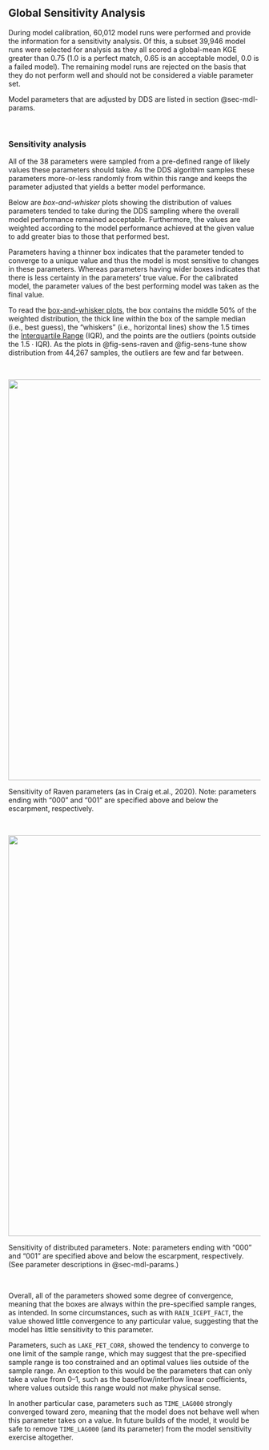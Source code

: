 


## Global Sensitivity Analysis

During model calibration, 60,012 model runs were performed and provide the information for a sensitivity analysis. Of this, a subset 39,946 model runs were selected for analysis as they all scored a global-mean KGE greater than $0.75$ ($1.0$ is a perfect match, $0.65$ is an acceptable model, $0.0$ is a failed model). The remaining model runs are rejected on the basis that they do not perform well and should not be considered a viable parameter set.

Model parameters that are adjusted by DDS are listed in section @sec-mdl-params.

<br>

### Sensitivity analysis

All of the 38 parameters were sampled from a pre-defined range of likely values these parameters should take. As the DDS algorithm samples these parameters more-or-less randomly from within this range and keeps the parameter adjusted that yields a better model performance.

Below are *box-and-whisker* plots showing the distribution of values parameters tended to take during the DDS sampling where the overall model performance remained acceptable. Furthermore, the values are weighted according to the model performance achieved at the given value to add greater bias to those that performed best.

Parameters having a thinner box indicates that the parameter tended to converge to a unique value and thus the model is most sensitive to changes in these parameters. Whereas parameters having wider boxes indicates that there is less certainty in the parameters' true value. For the calibrated model, the parameter values of the best performing model was taken as the final value.

To read the [box-and-whisker plots](https://en.wikipedia.org/wiki/Box_plot), the box contains the middle 50% of the weighted distribution, the thick line within the box of the sample median (i.e., best guess), the "whiskers" (i.e., horizontal lines) show the $1.5$ times the [Interquartile Range](https://en.wikipedia.org/wiki/Interquartile_range) (IQR), and the points are the outliers (points outside the $1.5\cdot\text{IQR}$).  As the plots in @fig-sens-raven and @fig-sens-tune show distribution from 44,267 samples, the outliers are few and far between.

<br>

::: {#fig-sens-raven}
![](sections/fig/batchCollectAllRealizations.py.boxplot-Raven.png){width=800}

Sensitivity of Raven parameters (as in Craig et.al., 2020). Note: parameters ending with "000" and "001" are specified above and below the escarpment, respectively.
:::

<br>

::: {#fig-sens-tune}
![](sections/fig/batchCollectAllRealizations.py.boxplot-Tuning.png){width=800}

Sensitivity of distributed parameters. Note: parameters ending with "000" and "001" are specified above and below the escarpment, respectively. (See parameter descriptions in @sec-mdl-params.)
:::

<br>

Overall, all of the parameters showed some degree of convergence, meaning that the boxes are always within the pre-specified sample ranges, as intended. In some circumstances, such as with `RAIN_ICEPT_FACT`, the value showed little convergence to any particular value, suggesting that the model has little sensitivity to this parameter.

Parameters, such as `LAKE_PET_CORR`, showed the tendency to converge to one limit of the sample range, which may suggest that the pre-specified sample range is too constrained and an optimal values lies outside of the sample range. An exception to this would be the parameters that can only take a value from 0--1, such as the baseflow/interflow linear coefficients, where values outside this range would not make physical sense.

In another particular case, parameters such as `TIME_LAG000` strongly converged toward zero, meaning that the model does not behave well when this parameter takes on a value. In future builds of the model, it would be safe to remove `TIME_LAG000` (and its parameter) from the model sensitivity exercise altogether.
